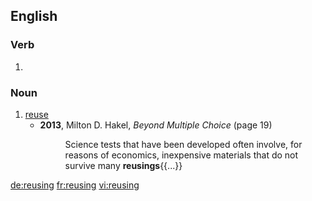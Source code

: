 ==English==

===Verb===
{{head|en}}

# {{present participle of|reuse}}

===Noun===
{{en-noun}}

# [[reuse]]
#* '''2013''', Milton D. Hakel, ''Beyond Multiple Choice'' (page 19)
#*: Science tests that have been developed often involve, for reasons of economics, inexpensive materials that do not survive many '''reusings'''{{...}}

[[de:reusing]]
[[fr:reusing]]
[[vi:reusing]]